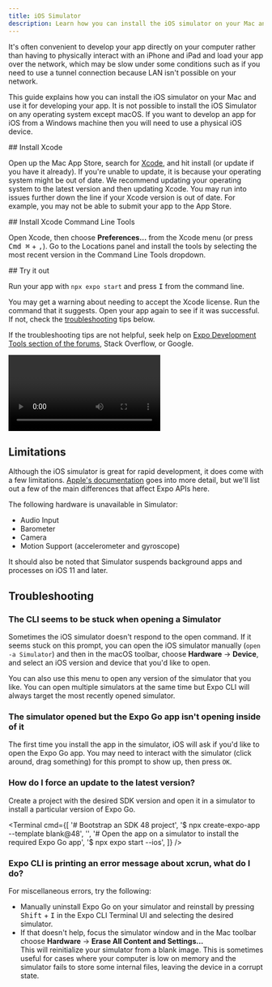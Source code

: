 ```yaml
---
title: iOS Simulator
description: Learn how you can install the iOS simulator on your Mac and use it for developing your app.
---
```



It's often convenient to develop your app directly on your computer rather than having to physically interact with an iPhone and iPad and load your app over the network, which may be slow under some conditions such as if you need to use a tunnel connection because LAN isn't possible on your network.

This guide explains how you can install the iOS simulator on your Mac and use it for developing your app. It is not possible to install the iOS Simulator on any operating system except macOS. If you want to develop an app for iOS from a Windows machine then you will need to use a physical iOS device.

<Step label="1">
## Install Xcode

Open up the Mac App Store, search for [Xcode](https://apps.apple.com/us/app/xcode/id497799835), and hit install (or update if you have it already).
If you're unable to update, it is because your operating system might be out of date. We recommend updating your operating system to the latest version and then updating Xcode.
You may run into issues further down the line if your Xcode version is out of date. For example, you may not be able to submit your app to the App Store.

</Step>

<Step label="2">
## Install Xcode Command Line Tools

Open Xcode, then choose **Preferences...** from the Xcode menu (or press <kbd>Cmd ⌘</kbd> + <kbd>,</kbd>). Go to the Locations panel and install the tools by selecting the most recent version in the Command Line Tools dropdown.

<ImageSpotlight alt="Xcode preferences" src="/static/images/xcode-command-line.png" />
</Step>

<Step label="3">
## Try it out

Run your app with `npx expo start` and press <kbd>I</kbd> from the command line.

You may get a warning about needing to accept the Xcode license. Run the command that it suggests. Open your app again to see if it was successful.
If not, check the [troubleshooting](#troubleshooting) tips below.

If the troubleshooting tips are not helpful, seek help on [Expo Development Tools section of the forums](https://forums.expo.dev/c/expo-dev-tools), Stack Overflow, or Google.

<Video file="open-in-ios-simulator.mp4" />

> **Pro Tip:** Press <kbd>Shift</kbd> + <kbd>I</kbd> in the CLI UI to interactively select a simulator to open.

</Step>

## Limitations

Although the iOS simulator is great for rapid development, it does come with a few limitations. [Apple's documentation](https://help.apple.com/simulator/mac/current/#/devb0244142d) goes into more detail, but we'll list out a few of the main differences that affect Expo APIs here.

The following hardware is unavailable in Simulator:

- Audio Input
- Barometer
- Camera
- Motion Support (accelerometer and gyroscope)

It should also be noted that Simulator suspends background apps and processes on iOS 11 and later.

## Troubleshooting

### The CLI seems to be stuck when opening a Simulator

Sometimes the iOS simulator doesn't respond to the open command. If it seems stuck on this prompt, you can open the iOS simulator manually (`open -a Simulator`) and then in the macOS toolbar, choose **Hardware** &rarr; **Device**, and select an iOS version and device that you'd like to open.

<ImageSpotlight
  alt="Hardware > Device toolbar in Xcode"
  src="/static/images/open-simulator-manually.png"
/>

You can also use this menu to open any version of the simulator that you like. You can open multiple simulators at the same time but Expo CLI will always target the most recently opened simulator.

### The simulator opened but the Expo Go app isn't opening inside of it

The first time you install the app in the simulator, iOS will ask if you'd like to open the Expo Go app. You may need to interact with the simulator (click around, drag something) for this prompt to show up, then press `OK`.

### How do I force an update to the latest version?

Create a project with the desired SDK version and open it in a simulator to install a particular version of Expo Go.

<Terminal
  cmd={[
    '# Bootstrap an SDK 48 project',
    '$ npx create-expo-app --template blank@48',
    '',
    '# Open the app on a simulator to install the required Expo Go app',
    '$ npx expo start --ios',
  ]}
/>

### Expo CLI is printing an error message about xcrun, what do I do?

For miscellaneous errors, try the following:

- Manually uninstall Expo Go on your simulator and reinstall by pressing <kbd>Shift</kbd> + <kbd>I</kbd> in the Expo CLI Terminal UI and selecting the desired simulator.
- If that doesn't help, focus the simulator window and in the Mac toolbar choose **Hardware** &rarr; **Erase All Content and Settings...**<br/>
  This will reinitialize your simulator from a blank image. This is sometimes useful for cases where your computer is low on memory and the simulator fails to store some internal files, leaving the device in a corrupt state.
